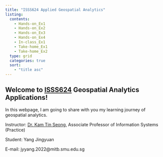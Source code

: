 ```yaml
---
title: "ISSS624 Applied Geospatial Analytics"
listing: 
  contents: 
    - Hands-on_Ex1
    - Hands-on_Ex2
    - Hands-on_Ex3
    - Hands-on_Ex4
    - In-class_Ex1
    - Take-home_Ex1
    - Take-home_Ex2
  type: grid
  categories: true
  sort: 
    - "title asc"
---
```


## Welcome to [ISSS624](https://isss624-ay2022-23nov.netlify.app/) Geospatial Analytics Applications!

In this webpage, I am going to share with you my learning journey of geospatial analytics.

Instructor: [Dr. Kam Tin Seong](https://faculty.smu.edu.sg/profile/kam-tin-seong-486), Associate Professor of Information Systems (Practice)

Student: Yang Jingyuan

E-mail: jyyang.2022\@mitb.smu.edu.sg
